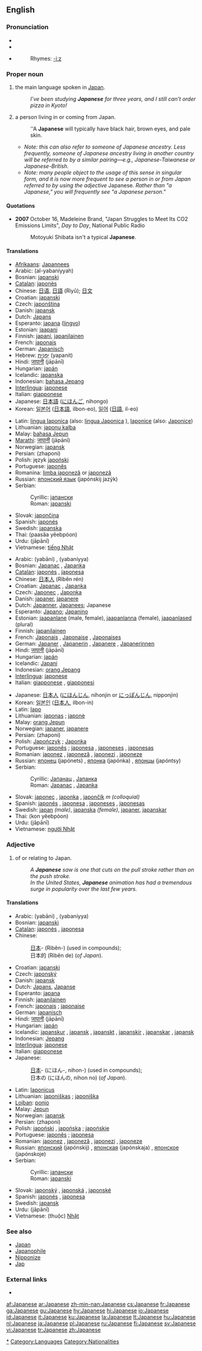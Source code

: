 {{interwiktionary|code=ja}}
{{see|:Category:Japanese language}}
==English==
{{wikipedia}}

===Pronunciation===
* {{IPA|/ˌʤæpəˈniːz/}}
* {{SAMPA|/%dZ{p@"ni:z/}}
* {{audio|en-us-Japanese.ogg|Audio (US)}}
*: Rhymes: [[Rhymes:English:-iːz|-iːz]]

===Proper noun===
{{en-proper noun}}

# {{uncountable}} the main language spoken in [[Japan]].
#: ''I’ve been studying '''Japanese''' for three years, and I still can’t order pizza in Kyoto!''
# {{countable}} a person living in or coming from Japan.
#: ''A '''Japanese''' will typically have black hair, brown eyes, and pale skin.
#* ''Note: this can also refer to someone of Japanese ancestry. Less frequently, someone of Japanese ancestry living in another country will be referred to by a similar pairing—e.g., Japanese-Taiwanese or Japanese-British.''
#* ''Note: many people object to the usage of this sense in singular form, and it is now more frequent to see a person in or from Japan referred to by using the adjective'' Japanese''. Rather than "a Japanese," you will frequently see "a Japanese person."''

====Quotations====
* '''2007''' October 16, Madeleine Brand, "Japan Struggles to Meet Its CO2 Emissions Limits", ''Day to Day'', National Public Radio
*: Motoyuki Shibata isn't a typical '''Japanese'''.

====Translations====
{{trans-top|Japanese language}}
* [[Afrikaans]]: [[Japannees]]
* Arabic: {{ARchar|[[اليابانية]]}} (al-yabaníyyah) {{f}}
* Bosnian: [[japanski#Bosnian|japanski]] {{m}}
* [[Catalan]]: [[japonès]]
* Chinese: [[日语]], [[日語]] (Rìyǔ); [[日文]]
* Croatian: [[japanski#Croatian|japanski]] {{m}}
* Czech: [[japonština]] {{f}}
* Danish: [[japansk]]
* Dutch: [[Japans]]
* Esperanto: [[japana]] ([[lingvo]])
* Estonian: [[jaapani]]
* Finnish: [[japani]], [[japanilainen]]
* French: [[japonais]] {{m}}
* German: [[Japanisch]] {{n}}
* Hebrew: [[יפנית|יָפָּנִית]] (yapanit)
* Hindi: [[जापानी]] (jāpānī)
* Hungarian: [[japán]]
* Icelandic: [[japanska]] {{f}}
* Indonesian: [[bahasa Jepang]]
* [[Interlingua]]: [[japonese]]
* Italian: [[giapponese]] {{m}}
* Japanese: [[日本語#Japanese|日本語]] ([[にほんご]], nihongo)
* Korean: [[일본어]] ([[日本語]], ilbon-eo), [[일어]] ([[日語]], il-eo)
{{trans-mid}}
* Latin: [[lingua Iaponica]] {{f}} (also: [[lingua Japonica]] {{f}}), [[Iaponice]] (also: [[Japonice]])
* Lithuanian: [[japonų kalba]] {{f}}
* Malay: [[bahasa Jepun]]
* [[Marathi]]: [[जापानी]] (jāpānī)
* Norwegian: [[japansk]]
* Persian: {{FAchar|[[ژاپنی]]}} (zhaponi)
* Polish: język [[japoński]]
* Portuguese: [[japonês]] {{m}}
* Romanina: [[limba japoneză]] or [[japoneză]] {{f}}
* Russian: [[японский|японский язык]] (japónskij jazýk) {{m}}
* Serbian:
*: Cyrillic: [[јапански#Serbian|јапански]] {{m}}
*: Roman: [[japanski#Serbian|japanski]] {{m}}
* Slovak: [[japončina]] {{f}}
* Spanish: [[japonés]] {{m}}
* Swedish: [[japanska]]
* Thai: {{THchar|[[ภาษาญี่ปุ่น]]}} (paasăa yêebpòon)
* Urdu: {{URchar|[[جاپانی]]}} (jāpānī)
* Vietnamese: [[tiếng Nhật]]
{{trans-bottom}}

{{trans-top|person of Japan}}
* Arabic: {{ARchar|[[ياباني]]}} (yabāni) {{m}}, {{ARchar|[[يابانية]]}} (yabaníyya) {{f}}
* Bosnian: [[Japanac]] {{m}}, [[Japanka]] {{f}}
* [[Catalan]]: [[japonès]] {{m}}, [[japonesa]] {{f}}
* Chinese: [[日本人]] (Rìběn rén)
* Croatian: [[Japanac]] {{m}}, [[Japanka]] {{f}}
* Czech: [[Japonec]] {{m}}, [[Japonka]] {{f}}
* Danish: [[japaner]], [[japanere]] {{p}}
* Dutch: [[Japanner]], [[Japanees]]; Japanese
* Esperanto: [[Japano]]; [[Japanino]]
* Estonian: [[jaapanlane]] (male, female), [[jaapanlanna]] (female), [[jaapanlased]] (plural)
* Finnish: [[japanilainen]]
* French: [[Japonais]] {{m}}, [[Japonaise]] {{f}}, [[Japonaises]] {{f|p}}
* German: [[Japaner]] {{m}}, [[Japanerin]] {{f}}, [[Japanere]] {{p}}, [[Japanerinnen]] {{f|p}}
* Hindi: [[जापानी]] (jāpānī)
* Hungarian: [[japán]]
* Icelandic: [[Japani]] {{m}}
* Indonesian: [[orang Jepang]]
* [[Interlingua]]: [[japonese]]
* Italian: [[giapponese]] {{m|f}}, [[giapponesi]] {{m|f}} {{p}}
{{trans-mid}}
* Japanese: [[日本人#Japanese|日本人]] ([[にほんじん]], nihonjin or [[にっぽんじん]], nipponjin)
* Korean: [[일본인]] ([[日本人]], ilbon-in)
* Latin: [[Iapo]] {{c}}
* Lithuanian: [[japonas]] {{m}}; [[japonė]] {{f}}
* Malay: [[orang Jepun]]
* Norwegian: [[japaner]], [[japanere]]
* Persian: {{FAchar|[[ژاپنی]]}} (zhaponi)
* Polish: [[Japończyk]] {{m}}; [[Japonka]] {{f}}
* Portuguese: [[japonês]] {{m}}; [[japonesa]] {{f}}, [[japoneses]] {{p}}, [[japonesas]] {{f|p}}
* Romanian: [[japonez]] {{m}}, [[japoneză]] {{f}}, [[japonezi]] {{p}}, [[japoneze]] {{f|p}}
* Russian: [[японец]] (japónets) {{m}}, [[японка]] (japónka) {{f}}, [[японцы]] (japóntsy) {{p}}
* Serbian:
*: Cyrillic: [[Јапанац#Serbian|Јапанац]] {{m}}, [[Јапанка#Serbian|Јапанка]] {{f}}
*: Roman: [[Japanac#Serbian|Japanac]] {{m}}, [[Japanka#Serbian|Japanka]] {{f}}
* Slovak: [[japonec]] {{m}}, [[japonka]] {{f}}, [[japončík]] ''m (colloquial)''
* Spanish: [[japonés]] {{m}}, [[japonesa]] {{f}}, [[japoneses]] {{p}}, [[japonesas]] {{f|p}}
* Swedish: [[japan]] ''(male)'', [[japanska]] ''(female)'', [[japaner]], [[japanskar]] {{p}}
* Thai: {{THchar|[[คนญี่ปุ่น]]}} (kon yêebpòon)
* Urdu: {{URchar|[[جاپانی]]}} (jāpānī)
* Vietnamese: [[người Nhật]]
{{trans-bottom}}

===Adjective===
{{en-adj-more}}

# of or relating to Japan.
#: ''A '''Japanese''' saw is one that cuts on the pull stroke rather than on the push stroke.''
#: ''In the United States, '''Japanese''' animation has had a tremendous surge in popularity over the last few years.''

====Translations====
{{trans-top|of or relating to Japan}}
* Arabic: {{ARchar|[[ياباني]]}} (yabāni) {{m}}, {{ARchar|[[يابانية]]}} (yabaníyya) {{f}}
* Bosnian: [[japanski#Bosnian|japanski]] {{m}}
* [[Catalan]]: [[japonès]] {{m}}, [[japonesa]] {{f}}
* Chinese:
*: [[日本]]- (Rìběn-) (used in compounds);
*: 日本的 (Rìběn de) (''of Japan'').
* Croatian: [[japanski#Croatian|japanski]] {{m}}
* Czech: [[japonský]] {{m}}
* Danish: [[japansk]]
* Dutch: [[Japans]], [[Japanse]]
* Esperanto: [[japana]]
* Finnish: [[japanilainen]]
* French: [[japonais]] {{m}}; [[japonaise]] {{f}}
* German: [[japanisch]]
* Hindi: [[जापानी]] (jāpānī)
* Hungarian: [[japán]]
* Icelandic: [[japanskur]] {{m}}, [[japansk]] {{f}}, [[japanskt]] {{n}}, [[japanskir]] {{m|p}},  [[japanskar]] {{f|p}}, [[japansk]] {{n|p}}
* Indonesian: [[Jepang]]
* [[Interlingua]]: [[japonese]]
* Italian: [[giapponese]]
* Japanese:
*: [[日本]]- (にほん-, nihon-) (used in compounds);
*: 日本の (にほんの, nihon no) (''of Japan'').
{{trans-mid}}
* Latin: [[Iaponicus]]
* Lithuanian: [[japoniškas]] {{m}}; [[japoniška]] {{f}}
* [[Lojban]]: [[ponjo]]
* Malay: [[Jepun]]
* Norwegian: [[japansk]]
* Persian: {{FAchar|[[ژاپنی]]}} (zhaponi)
* Polish: [[japoński]] {{m}}, [[japońska]] {{f}}; [[japońskie]] {{n|p}}
* Portuguese: [[japonês]] {{m}}; [[japonesa]] {{f}}
* Romanian: [[japonez]] {{m}}, [[japoneză]] {{f}}, [[japonezi]] {{m|p}}, [[japoneze]] {{f|p}}
* Russian: [[японский]] (japónskij) {{m}}, [[японская]] (japónskaja) {{f}}, [[японское]] (japónskoje) {{n}}
* Serbian:
*: Cyrillic: [[јапански#Serbian|јапански]] {{m}}
*: Roman: [[japanski#Serbian|japanski]] {{m}}
* Slovak: [[japonský]] {{m}}, [[japonská]] {{f}}, [[japonské]] {{n}}
* Spanish: [[japonés]] {{m}}, [[japonesa]] {{f}}
* Swedish: [[japansk]]
* Urdu: {{URchar|[[جاپانی]]}} (jāpānī)
* Vietnamese: (thuộc) [[Nhật]]
{{trans-bottom}}

===See also===
* [[Japan]]
* [[Japanophile]]
* [[Nipponize]]
* [[Jap]]

===External links===
* {{ethnologue|code=jpn}}

[[Category:Japan|*]]
[[Category:Languages]]
[[Category:Nationalities]]

[[af:Japanese]]
[[ar:Japanese]]
[[zh-min-nan:Japanese]]
[[cs:Japanese]]
[[fr:Japanese]]
[[ga:Japanese]]
[[gu:Japanese]]
[[hy:Japanese]]
[[hi:Japanese]]
[[io:Japanese]]
[[id:Japanese]]
[[it:Japanese]]
[[ku:Japanese]]
[[la:Japanese]]
[[lt:Japanese]]
[[hu:Japanese]]
[[nl:Japanese]]
[[ja:Japanese]]
[[pl:Japanese]]
[[ru:Japanese]]
[[fi:Japanese]]
[[sv:Japanese]]
[[vi:Japanese]]
[[tr:Japanese]]
[[zh:Japanese]]